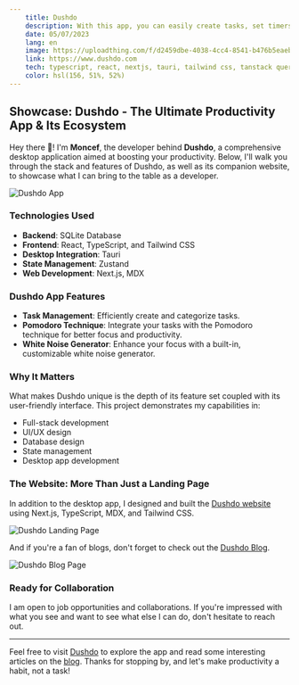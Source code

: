 ```yaml
---
    title: Dushdo
    description: With this app, you can easily create tasks, set timers, and track your progress. In addition, there is a sound studio feature that allows you to listen to white noise or any thing. while you work. The app also has statistics page where you can view your progress and a settings page to customize your experience.
    date: 05/07/2023
    lang: en
    image: https://uploadthing.com/f/d2459dbe-4038-4cc4-8541-b476b5eaeb42_something.PNG
    link: https://www.dushdo.com
    tech: typescript, react, nextjs, tauri, tailwind css, tanstack query, zustand
    color: hsl(156, 51%, 52%)
---
```


## Showcase: Dushdo - The Ultimate Productivity App & Its Ecosystem

Hey there 👋! I'm **Moncef**, the developer behind **Dushdo**, a comprehensive desktop application aimed at boosting your productivity. Below, I'll walk you through the stack and features of Dushdo, as well as its companion website, to showcase what I can bring to the table as a developer.

![Dushdo App](https://uploadthing.com/f/9b13dd76-ae68-4d59-a781-d3175a35817f-ifl2wo.PNG)

### Technologies Used

- **Backend**: SQLite Database
- **Frontend**: React, TypeScript, and Tailwind CSS
- **Desktop Integration**: Tauri
- **State Management**: Zustand
- **Web Development**: Next.js, MDX

### Dushdo App Features

- **Task Management**: Efficiently create and categorize tasks.
- **Pomodoro Technique**: Integrate your tasks with the Pomodoro technique for better focus and productivity.
- **White Noise Generator**: Enhance your focus with a built-in, customizable white noise generator.

### Why It Matters

What makes Dushdo unique is the depth of its feature set coupled with its user-friendly interface. This project demonstrates my capabilities in:

- Full-stack development
- UI/UX design
- Database design
- State management
- Desktop app development

### The Website: More Than Just a Landing Page

In addition to the desktop app, I designed and built the [Dushdo website](https://dushdo.com) using Next.js, TypeScript, MDX, and Tailwind CSS.

![Dushdo Landing Page](https://uploadthing.com/f/d2459dbe-4038-4cc4-8541-b476b5eaeb42_something.PNG)

And if you're a fan of blogs, don't forget to check out the [Dushdo Blog](https://dushdo.com/blog).

![Dushdo Blog Page](https://uploadthing.com/f/cd35c0af-5738-44f2-9f69-31d70f8d8831-67mfsc.PNG)

### Ready for Collaboration

I am open to job opportunities and collaborations. If you're impressed with what you see and want to see what else I can do, don't hesitate to reach out.

---

Feel free to visit [Dushdo](https://dushdo.com) to explore the app and read some interesting articles on the [blog](https://dushdo.com/blog). Thanks for stopping by, and let's make productivity a habit, not a task!
